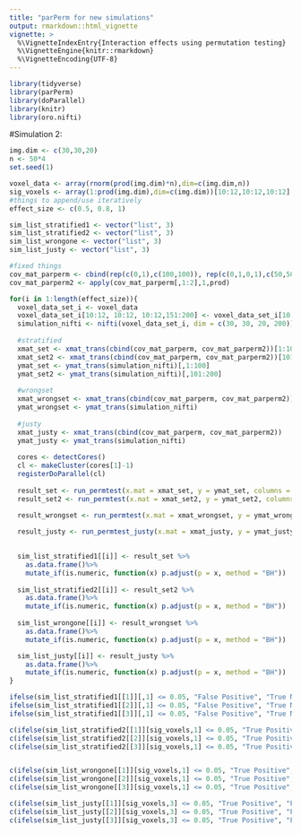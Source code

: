 ```yaml
---
title: "parPerm for new simulations"
output: rmarkdown::html_vignette
vignette: >
  %\VignetteIndexEntry{Interaction effects using permutation testing}
  %\VignetteEngine{knitr::rmarkdown}
  %\VignetteEncoding{UTF-8}
---
```

```r
library(tidyverse)
library(parPerm)
library(doParallel)
library(knitr)
library(oro.nifti)
```

#Simulation 2:
```r
img.dim <- c(30,30,20)
n <- 50*4
set.seed(1)

voxel_data <- array(rnorm(prod(img.dim)*n),dim=c(img.dim,n))
sig_voxels <- array(1:prod(img.dim),dim=c(img.dim))[10:12,10:12,10:12] %>% cbind %>% as.numeric()
#things to append/use iteratively
effect_size <- c(0.5, 0.8, 1)

sim_list_stratified1 <- vector("list", 3)
sim_list_stratified2 <- vector("list", 3)
sim_list_wrongone <- vector("list", 3)
sim_list_justy <- vector("list", 3)

#fixed things
cov_mat_parperm <- cbind(rep(c(0,1),c(100,100)), rep(c(0,1,0,1),c(50,50,50,50)))
cov_mat_parperm2 <- apply(cov_mat_parperm[,1:2],1,prod)

for(i in 1:length(effect_size)){
  voxel_data_set_i <- voxel_data
  voxel_data_set_i[10:12, 10:12, 10:12,151:200] <- voxel_data_set_i[10:12, 10:12, 10:12,151:200] + effect_size[i]
  simulation_nifti <- nifti(voxel_data_set_i, dim = c(30, 30, 20, 200))
  
  #stratified
  xmat_set <- xmat_trans(cbind(cov_mat_parperm, cov_mat_parperm2))[1:100,]
  xmat_set2 <- xmat_trans(cbind(cov_mat_parperm, cov_mat_parperm2))[101:200,]
  ymat_set <- ymat_trans(simulation_nifti)[,1:100]
  ymat_set2 <- ymat_trans(simulation_nifti)[,101:200]
  
  #wrongset
  xmat_wrongset <- xmat_trans(cbind(cov_mat_parperm, cov_mat_parperm2))
  ymat_wrongset <- ymat_trans(simulation_nifti)
  
  #justy
  xmat_justy <- xmat_trans(cbind(cov_mat_parperm, cov_mat_parperm2))
  ymat_justy <- ymat_trans(simulation_nifti)
  
  cores <- detectCores()
  cl <- makeCluster(cores[1]-1)
  registerDoParallel(cl)
  
  result_set <- run_permtest(x.mat = xmat_set, y = ymat_set, columns = 3, split = 10, num_perms = 5000)
  result_set2 <- run_permtest(x.mat = xmat_set2, y = ymat_set2, columns = 3, split = 10, num_perms = 5000)

  result_wrongset <- run_permtest(x.mat = xmat_wrongset, y = ymat_wrongset, columns = 3, split = 10, num_perms = 5000)
  
  result_justy <- run_permtest_justy(x.mat = xmat_justy, y = ymat_justy, columns = 1:3, split = 10, num_perms = 5000)

  
  sim_list_stratified1[[i]] <- result_set %>% 
    as.data.frame()%>%
    mutate_if(is.numeric, function(x) p.adjust(p = x, method = "BH")) 
  
  sim_list_stratified2[[i]] <- result_set2 %>% 
    as.data.frame()%>%
    mutate_if(is.numeric, function(x) p.adjust(p = x, method = "BH")) 
  
  sim_list_wrongone[[i]] <- result_wrongset %>%
    as.data.frame()%>%
    mutate_if(is.numeric, function(x) p.adjust(p = x, method = "BH"))

  sim_list_justy[[i]] <- result_justy %>%
    as.data.frame()%>%
    mutate_if(is.numeric, function(x) p.adjust(p = x, method = "BH"))
}

ifelse(sim_list_stratified1[[1]][,1] <= 0.05, "False Positive", "True Negative") %>% table()
ifelse(sim_list_stratified1[[2]][,1] <= 0.05, "False Positive", "True Negative") %>% table()
ifelse(sim_list_stratified1[[3]][,1] <= 0.05, "False Positive", "True Negative") %>% table()

c(ifelse(sim_list_stratified2[[1]][sig_voxels,1] <= 0.05, "True Positive", "False Negative"),ifelse(sim_list_stratified2[[1]][-sig_voxels,1] <= 0.05, "False Positive", "True Negative")) %>% table()
c(ifelse(sim_list_stratified2[[2]][sig_voxels,1] <= 0.05, "True Positive", "False Negative"),ifelse(sim_list_stratified2[[2]][-sig_voxels,1] <= 0.05, "False Positive", "True Negative")) %>% table()
c(ifelse(sim_list_stratified2[[3]][sig_voxels,1] <= 0.05, "True Positive", "False Negative"),ifelse(sim_list_stratified2[[3]][-sig_voxels,1] <= 0.05, "False Positive", "True Negative")) %>% table()


c(ifelse(sim_list_wrongone[[1]][sig_voxels,1] <= 0.05, "True Positive", "False Negative"),ifelse(sim_list_wrongone[[1]][-sig_voxels,1] <= 0.05, "False Positive", "True Negative")) %>% table()
c(ifelse(sim_list_wrongone[[2]][sig_voxels,1] <= 0.05, "True Positive", "False Negative"),ifelse(sim_list_wrongone[[2]][-sig_voxels,1] <= 0.05, "False Positive", "True Negative")) %>% table()
c(ifelse(sim_list_wrongone[[3]][sig_voxels,1] <= 0.05, "True Positive", "False Negative"),ifelse(sim_list_wrongone[[3]][-sig_voxels,1] <= 0.05, "False Positive", "True Negative")) %>% table()

c(ifelse(sim_list_justy[[1]][sig_voxels,3] <= 0.05, "True Positive", "False Negative"),ifelse(sim_list_justy[[1]][-sig_voxels,3] <= 0.05, "False Positive", "True Negative")) %>% table()
c(ifelse(sim_list_justy[[2]][sig_voxels,3] <= 0.05, "True Positive", "False Negative"),ifelse(sim_list_justy[[2]][-sig_voxels,3] <= 0.05, "False Positive", "True Negative")) %>% table()
c(ifelse(sim_list_justy[[3]][sig_voxels,3] <= 0.05, "True Positive", "False Negative"),ifelse(sim_list_justy[[3]][-sig_voxels,3] <= 0.05, "False Positive", "True Negative")) %>% table()
```